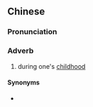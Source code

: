 {{also|小时候}}
==Chinese==
{{zh-forms|s=小时候|type=12}}

===Pronunciation===
{{zh-pron
|m=xiǎoshíhòu
|c=siu2 si4 hau6
|cat=adv
}}

===Adverb===
{{zh-adv}}

# during one's [[childhood]]

====Synonyms====
* {{qualifier|Min Nan}} {{zh-l|細漢}}